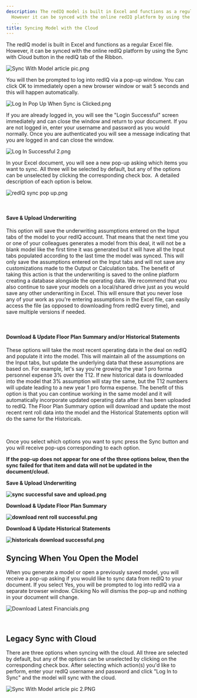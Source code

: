 ```yaml
---
description: The redIQ model is built in Excel and functions as a regular Excel file
  However it can be synced with the online redIQ platform by using the Sync with Cloud
  ...
title: Syncing Model with the Cloud
---
```


The redIQ model is built in Excel and functions as a regular Excel file. However, it can be synced with the online redIQ platform by using the Sync with Cloud button in the redIQ tab of the Ribbon.


<Frame>
  <img src="/images/rediq/469d55f62fb9cd988feb4086388413c890930cfb.png" alt="Sync With Model article pic.png" />
</Frame>


You will then be prompted to log into redIQ via a pop-up window. You can click OK to immediately open a new browser window or wait 5 seconds and this will happen automatically.


<Frame>
  <img src="/images/rediq/0a7c92d6d7507588740576778f1c6095a5931543.png" alt="Log In Pop Up When Sync is Clicked.png" />
</Frame>


If you are already logged in, you will see the "Login Successful" screen immediately and can close the window and return to your document. If you are not logged in, enter your username and password as you would normally. Once you are authenticated you will see a message indicating that you are logged in and can close the window.


<Frame>
  <img src="/images/rediq/4e0b3b02ed32baee203431d9eddcc328494c91a0.png" alt="Log In Successful 2.png" />
</Frame>


In your Excel document, you will see a new pop-up asking which items you want to sync. All three will be selected by default, but any of the options can be unselected by clicking the corresponding check box.  A detailed description of each option is below.


<Frame>
  <img src="/images/rediq/16db9099f7f5407aa0d263733697beecfd6cee44.png" alt="redIQ sync pop up.png" />
</Frame>


 


#### **Save & Upload Underwriting**


This option will save the underwriting assumptions entered on the Input tabs of the model to your redIQ account. That means that the next time you or one of your colleagues generates a model from this deal, it will not be a blank model like the first time it was generated but it will have all the Input tabs populated according to the last time the model was synced. This will only save the assumptions entered on the Input tabs and will not save any customizations made to the Output or Calculation tabs. The benefit of taking this action is that the underwriting is saved to the online platform creating a database alongside the operating data. We recommend that you also continue to save your models on a local/shared drive just as you would save any other underwriting in Excel. This will ensure that you never lose any of your work as you're entering assumptions in the Excel file, can easily access the file (as opposed to downloading from redIQ every time), and save multiple versions if needed.


 


#### **Download & Update Floor Plan Summary and/or Historical Statements**


These options will take the most recent operating data in the deal on redIQ and populate it into the model. This will maintain all of the assumptions on the Input tabs, but update the underlying data that these assumptions are based on. For example, let's say you're growing the year 1 pro forma personnel expense 3% over the T12. If new historical data is downloaded into the model that 3% assumption will stay the same, but the T12 numbers will update leading to a new year 1 pro forma expense. The benefit of this option is that you can continue working in the same model and it will automatically incorporate updated operating data after it has been uploaded to redIQ. The Floor Plan Summary option will download and update the most recent rent roll data into the model and the Historical Statements option will do the same for the Historicals.


 


Once you select which options you want to sync press the Sync button and you will receive pop-ups corresponding to each option.


**If the pop-up does not appear for one of the three options below, then the sync failed for that item and data will not be updated in the document/cloud.**


**Save & Upload Underwriting**


**![sync successful save and upload.png](/images/rediq/542b84e8eb36125e0b3a2e0d174259b405490af3.png)**


**Download & Update Floor Plan Summary**


**![download rent roll successful.png](/images/rediq/3d83449da4274115fb53743ea2375f3d67f80ffe.png)**


**Download & Update Historical Statements**


**![historicals download successful.png](/images/rediq/b6a62aff63a9aa9ef6cbb01befb07cba398b9918.png)**


Syncing When You Open the Model
-------------------------------


When you generate a model or open a previously saved model, you will receive a pop-up asking if you would like to sync data from redIQ to your document. If you select Yes, you will be prompted to log into redIQ via a separate browser window. Clicking No will dismiss the pop-up and nothing in your document will change.


<Frame>
  <img src="/images/rediq/b58c251ba54d4ab3045f588ff8a533304bd1a673.png" alt="Download Latest Financials.png" />
</Frame>


 


Legacy Sync with Cloud
----------------------


There are three options when syncing with the cloud. All three are selected by default, but any of the options can be unselected by clicking on the corresponding check box. After selecting which action(s) you'd like to perform, enter your redIQ username and password and click "Log In to Sync" and the model will sync with the cloud. 


<Frame>
  <img src="/images/rediq/72f94a9284434b9fabf842f0db4397b4dc50af44.png" alt="Sync With Model article pic 2.PNG" />
</Frame>